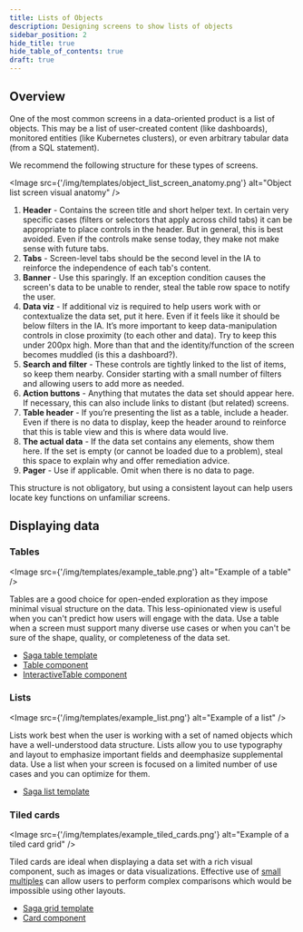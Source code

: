 ```yaml
---
title: Lists of Objects
description: Designing screens to show lists of objects
sidebar_position: 2
hide_title: true
hide_table_of_contents: true
draft: true
---
```


## Overview

One of the most common screens in a data-oriented product is a list of objects. This may be a list of user-created content (like dashboards), monitored entities (like Kubernetes clusters), or even arbitrary tabular data (from a SQL statement).

We recommend the following structure for these types of screens.

<Image src={'/img/templates/object_list_screen_anatomy.png'} alt="Object list screen visual anatomy" />

1. **Header** - Contains the screen title and short helper text. In certain very specific cases (filters or selectors that apply across child tabs) it can be appropriate to place controls in the header. But in general, this is best avoided. Even if the controls make sense today, they make not make sense with future tabs.
2. **Tabs** - Screen-level tabs should be the second level in the IA to reinforce the independence of each tab's content.
3. **Banner** - Use this sparingly. If an exception condition causes the screen's data to be unable to render, steal the table row space to notify the user. 
4. **Data viz** - If additional viz is required to help users work with or contextualize the data set, put it here. Even if it feels like it should be below filters in the IA. It’s more important to keep data-manipulation controls in close proximity (to each other and data). Try to keep this under 200px high. More than that and the identity/function of the screen becomes muddled (is this a dashboard?).
5. **Search and filter** - These controls are tightly linked to the list of items, so keep them nearby. Consider starting with a small number of filters and allowing users to add more as needed.
6. **Action buttons** - Anything that mutates the data set should appear here. If necessary, this can also include links to distant (but related) screens.
7. **Table header** - If you’re presenting the list as a table, include a header. Even if there is no data to display, keep the header around to reinforce that this is table view and this is where data would live.
8. **The actual data** - If the data set contains any elements, show them here. If the set is empty (or cannot be loaded due to a problem), steal this space to explain why and offer remediation advice.
9. **Pager** - Use if applicable. Omit when there is no data to page.

This structure is not obligatory, but using a consistent layout can help users locate key functions on unfamiliar screens.

## Displaying data

### Tables

<Image src={'/img/templates/example_table.png'} alt="Example of a table" />

Tables are a good choice for open-ended exploration as they impose minimal visual structure on the data. This less-opinionated view is useful when you can't predict how users will engage with the data. Use a table when a screen must support many diverse use cases or when you can't be sure of the shape, quality, or completeness of the data set.
- [Saga table template](/templates/table)
- [Table component](https://developers.grafana.com/ui/latest/index.html?path=/docs/visualizations-table--basic)
- [InteractiveTable component](https://developers.grafana.com/ui/latest/index.html?path=/docs/experimental-interactivetable--basic)

### Lists

<Image src={'/img/templates/example_list.png'} alt="Example of a list" />

Lists work best when the user is working with a set of named objects which have a well-understood data structure. Lists allow you to use typography and layout to emphasize important fields and deemphasize supplemental data. Use a list when your screen is focused on a limited number of use cases and you can optimize for them.
- [Saga list template](/templates/list-page)

### Tiled cards

<Image src={'/img/templates/example_tiled_cards.png'} alt="Example of a tiled card grid" />

Tiled cards are ideal when displaying a data set with a rich visual component, such as images or data visualizations. Effective use of [small multiples](https://en.wikipedia.org/wiki/Small_multiple) can allow users to perform complex comparisons which would be impossible using other layouts.
- [Saga grid template](/templates/grid-page)
- [Card component](https://developers.grafana.com/ui/latest/index.html?path=/docs/general-card--basic)